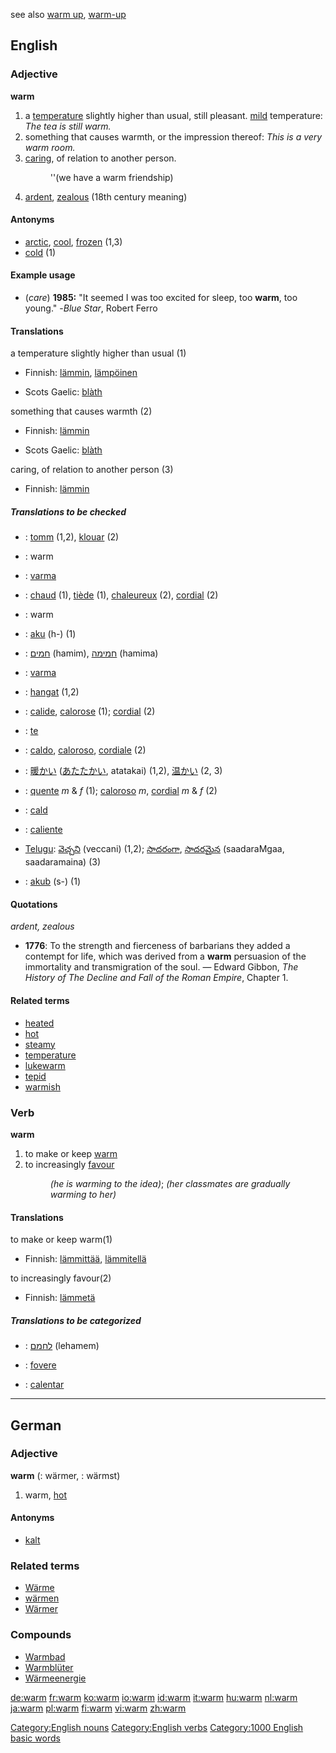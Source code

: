 see also [[warm up]], [[warm-up]]
==English==

{{rank|escape|Mr|shot|927|warm|sufficient|conduct|directly}}

===Adjective===
'''warm'''

#a [[temperature]] slightly higher than usual, still pleasant. [[Mild|mild]] temperature: ''The tea is still warm.''
#something that causes warmth, or the impression thereof: ''This is a very warm room.''
#[[care|caring]], of relation to another person. 
#:''(we have a warm friendship)
# [[ardent]], [[zealous]] (18th century meaning)

====Antonyms====
*[[arctic]], [[cool]], [[frozen]] (1,3)
*[[cold]] (1)

====Example usage====
* (''care'') '''1985:''' "It seemed I was too excited for sleep, too '''warm''', too young." -''Blue Star'', Robert Ferro

====Translations====
;a temperature slightly higher than usual (1)
{{top}}
*Finnish: [[lämmin]], [[lämpöinen]]
{{mid}}
*Scots Gaelic: [[blàth]]
{{bottom}}

;something that causes warmth (2)
{{top}}
*Finnish: [[lämmin]]
{{mid}}
*Scots Gaelic: [[blàth]]
{{bottom}}

;caring, of relation to another person (3)
{{top}}
*Finnish: [[lämmin]]
{{mid}}
{{bottom}}

=====Translations to be checked=====
{{checktrans}}
*{{ttbc|Breton}}: [[tomm]] (1,2), [[klouar]] (2)
*{{ttbc|Dutch}}: warm
*{{ttbc|Esperanto}}: [[varma]]
*{{ttbc|French}}: [[chaud]] (1), [[tiède]] (1), [[chaleureux]] (2), [[cordial]] (2)
*{{ttbc|German}}: warm
*{{ttbc|Guarani}}: [[aku]] (h-) (1)
*{{ttbc|Hebrew}}: [[חמים]] {{m}} (hamim), [[חמימה]] {{f}} (hamima)
*{{ttbc|Ido}}: [[varma]]
*{{ttbc|Indonesian}}: [[hangat]] (1,2)
*{{ttbc|Interlingua}}: [[calide]], [[calorose]] (1); [[cordial]] (2)
*{{ttbc|Irish}}: [[te#Irish|te]]
*{{ttbc|Italian}}: [[caldo]], [[caloroso#Italian|caloroso]], [[cordiale]] (2)
*{{ttbc|Japanese}}: [[暖かい]] ([[あたたかい]], atatakai) (1,2), [[温かい]] (2, 3)
*{{ttbc|Portuguese}}: [[quente]] ''m'' & ''f'' (1); [[caloroso#Portuguese|caloroso]] ''m'', [[cordial]] ''m'' & ''f'' (2)
*{{ttbc|Romanian}}: [[cald]]
*{{ttbc|Spanish}}: [[caliente]]
*[[Telugu]]: [[వెచ్చని]] (veccani) (1,2); [[సాదరంగా]], [[సాదరమైన]] (saadaraMgaa, saadaramaina) (3)
*{{ttbc|Tupinambá}}: [[akub]] (s-) (1)

====Quotations====
''ardent, zealous''
* '''1776''': To the strength and fierceness of barbarians they added a contempt for life, which was derived from a '''warm''' persuasion of the immortality and transmigration of the soul. &mdash; Edward Gibbon, ''The History of The Decline and Fall of the Roman Empire'', Chapter 1.

====Related terms====
*[[heated]]
*[[hot]]
*[[steamy]]
*[[temperature]]
*[[lukewarm]]
*[[tepid]]
*[[warmish]]

===Verb===
'''warm'''
# to make or keep [[#Adjective|warm]]
#to increasingly [[favour]]
#:''(he is warming to the idea)''; ''(her classmates are gradually warming to her)''

====Translations====
;to make or keep warm(1)
{{top}}
*Finnish: [[lämmittää]], [[lämmitellä]]
{{mid}}
{{bottom}}

;to increasingly favour(2)
{{top}}
*Finnish: [[lämmetä]]
{{mid}}
{{bottom}}

=====Translations to be categorized=====
{{checktrans}}
{{top}}
*{{ttbc|Hebrew}}: [[לחמם]] (lehamem)
*{{ttbc|Latin}}: [[fovere]]
{{mid}}
*{{ttbc|Spanish}}: [[calentar]]
{{bottom}}

[[Category:English nouns]]
[[Category:English verbs]]
[[Category:1000 English basic words]]

----

==German==
===Adjective===
'''warm''' ({{compar}}: wärmer, {{superl}}: wärmst)

# warm, [[hot]]

====Antonyms====
*[[kalt]]

===Related terms===
*[[Wärme]]
*[[wärmen]]
*[[Wärmer]]

===Compounds===
*[[Warmbad]]
*[[Warmblüter]]
*[[Wärmeenergie]]

[[de:warm]]
[[fr:warm]]
[[ko:warm]]
[[io:warm]]
[[id:warm]]
[[it:warm]]
[[hu:warm]]
[[nl:warm]]
[[ja:warm]]
[[pl:warm]]
[[fi:warm]]
[[vi:warm]]
[[zh:warm]]